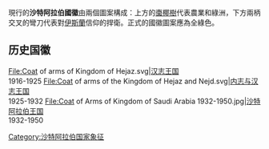 {{Infobox coat of arms
|name             = 沙特拉阿伯国徽 <br> شعار السعودية
|image            = Emblem of Saudi Arabia.svg
|image_width      = 250
|middle           = Emblem of Saudi Arabia (2).svg
|middle_width     = 250
|middle_caption   = 正式的国徽图案
|lesser           = 
|lesser_width     = 
|lesser_caption   = 
|armiger          = {{flag|Saudi Arabia}}
|year_adopted     = 1950
|crest            = 
|torse            = 
|shield           = 兩個圖案構成：上方的[[棗椰樹|棗椰樹]]代表農業和綠洲，下方兩柄交叉的彎刀代表對[[伊斯蘭|伊斯蘭]]信仰的捍衛。正式的國徽圖案應為全綠色。
|supporters       = 
|compartment      = 
|motto            = هويتي وطني（我的国家 我的身份）
|orders           =
|other_elements   = 
|earlier_versions = 
|use              = 
}}

現行的'''沙特阿拉伯國徽'''由兩個圖案構成：上方的[[棗椰樹|棗椰樹]]代表農業和綠洲，下方兩柄交叉的彎刀代表對[[伊斯蘭|伊斯蘭]]信仰的捍衛。正式的國徽圖案應為全綠色。

== 历史国徽 ==

<gallery>
File:Coat of arms of Kingdom of Hejaz.svg|[[汉志王国|汉志王国]]<br>1916-1925
File:Coat of arms of the Kingdom of Hejaz and Nejd.svg|[[内志与汉志王国|内志与汉志王国]]<br>1925-1932
File:Coat of Arms of Kingdom of Saudi Arabia 1932-1950.jpg|[[沙特阿拉伯王国|沙特阿拉伯王国]]<br>1932-1950
</gallery>
{{亚洲题目|國徽}}


[[Category:沙特阿拉伯国家象征|Category:沙特阿拉伯国家象征]]